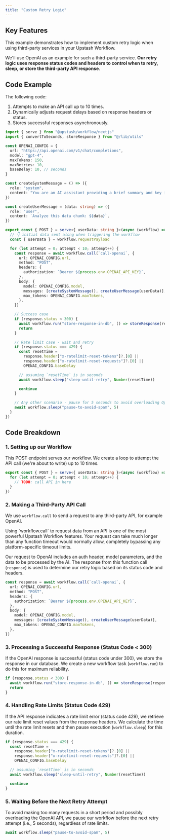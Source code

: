 ```yaml
---
title: "Custom Retry Logic"
---
```


## Key Features

This example demonstrates how to implement custom retry logic when using third-party services in your Upstash Workflow.

We'll use OpenAI as an example for such a third-party service. **Our retry logic uses response status codes and headers to control when to retry, sleep, or store the third-party API response**.

## Code Example

The following code:

1. Attempts to make an API call up to 10 times.
2. Dynamically adjusts request delays based on response headers or status.
3. Stores successful responses asynchronously.

```typescript api/workflow/route.ts
import { serve } from "@upstash/workflow/nextjs"
import { convertToSeconds, storeResponse } from "@/lib/utils"

const OPENAI_CONFIG = {
  url: "https://api.openai.com/v1/chat/completions",
  model: "gpt-4",
  maxTokens: 150,
  maxRetries: 10,
  baseDelay: 10, // seconds
}

const createSystemMessage = () => ({
  role: "system",
  content: "You are an AI assistant providing a brief summary and key insights for any given data.",
})

const createUserMessage = (data: string) => ({
  role: "user",
  content: `Analyze this data chunk: ${data}`,
})

export const { POST } = serve<{ userData: string }>(async (workflow) => {
  // 👇 initial data sent along when triggering the workflow
  const { userData } = workflow.requestPayload

  for (let attempt = 0; attempt < 10; attempt++) {
    const response = await workflow.call(`call-openai`, {
      url: OPENAI_CONFIG.url,
      method: "POST",
      headers: {
        authorization: `Bearer ${process.env.OPENAI_API_KEY}`,
      },
      body: {
        model: OPENAI_CONFIG.model,
        messages: [createSystemMessage(), createUserMessage(userData)],
        max_tokens: OPENAI_CONFIG.maxTokens,
      },
    })

    // Success case
    if (response.status < 300) {
      await workflow.run("store-response-in-db", () => storeResponse(response.body))
      return
    }

    // Rate limit case - wait and retry
    if (response.status === 429) {
      const resetTime =
        response.header["x-ratelimit-reset-tokens"]?.[0] ||
        response.header["x-ratelimit-reset-requests"]?.[0] ||
        OPENAI_CONFIG.baseDelay

      // assuming `resetTime` is in seconds
      await workflow.sleep("sleep-until-retry", Number(resetTime))

      continue
    }

    // Any other scenario - pause for 5 seconds to avoid overloading OpenAI API
    await workflow.sleep("pause-to-avoid-spam", 5)
  }
})
```

## Code Breakdown

### 1. Setting up our Workflow

This POST endpoint serves our workflow. We create a loop to attempt the API call (we're about to write) up to 10 times.

```typescript
export const { POST } = serve<{ userData: string }>(async (workflow) => {
  for (let attempt = 0; attempt < 10; attempt++) {
    // TODO: call API in here
  }
})
```

### 2. Making a Third-Party API Call

We use `workflow.call` to send a request to any third-party API, for example OpenAI.

<Note>
  Using `workflow.call` to request data from an API is one of the most powerful Upstash Workflow
  features. Your request can take much longer than any function timeout would normally allow,
  completely bypassing any platform-specific timeout limits.
</Note>

Our request to OpenAI includes an auth header, model parameters, and the data to be processed by the AI. The response from this function call (`response`) is used to determine our retry logic based on its status code and headers.

```typescript
const response = await workflow.call(`call-openai`, {
  url: OPENAI_CONFIG.url,
  method: "POST",
  headers: {
    authorization: `Bearer ${process.env.OPENAI_API_KEY}`,
  },
  body: {
    model: OPENAI_CONFIG.model,
    messages: [createSystemMessage(), createUserMessage(userData)],
    max_tokens: OPENAI_CONFIG.maxTokens,
  },
})
```

### 3. Processing a Successful Response (Status Code < 300)

If the OpenAI response is successful (status code under 300), we store the response in our database. We create a new workflow task (`workflow.run`) to do this for maximum reliability.

```typescript
if (response.status < 300) {
  await workflow.run("store-response-in-db", () => storeResponse(response.body))
  return
}
```

### 4. Handling Rate Limits (Status Code 429)

If the API response indicates a rate limit error (status code 429), we retrieve our rate limit reset values from the response headers. We calculate the time until the rate limit resets and then pause execution (`workflow.sleep`) for this duration.

```typescript
if (response.status === 429) {
  const resetTime =
    response.header["x-ratelimit-reset-tokens"]?.[0] ||
    response.header["x-ratelimit-reset-requests"]?.[0] ||
    OPENAI_CONFIG.baseDelay

  // assuming `resetTime` is in seconds
  await workflow.sleep("sleep-until-retry", Number(resetTime))

  continue
}
```

### 5. Waiting Before the Next Retry Attempt

To avoid making too many requests in a short period and possibly overloading the OpenAI API, we pause our workflow before the next retry attempt (i.e., 5 seconds), regardless of rate limits.

```typescript
await workflow.sleep("pause-to-avoid-spam", 5)
```
